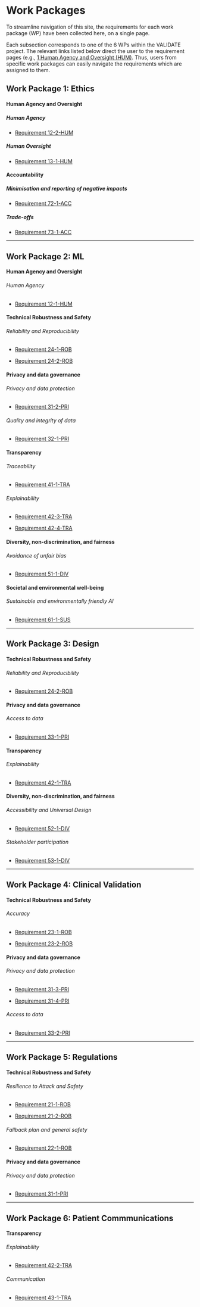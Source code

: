 # Work Packages {.unnumbered}

To streamline navigation of this site, the requirements for each work package (WP) have been collected here, on a single page.

::: callout-tip
Each subsection corresponds to one of the 6 WPs within the VALIDATE project. The relevant links listed below direct the user to the requirement pages (e.g., [1 Human Agency and Oversight (HUM)](1_hum.qmd). Thus, users from specific work packages can easily navigate the requirements which are assigned to them.
:::

## Work Package 1: Ethics {.unnumbered}

#### Human Agency and Oversight

##### Human Agency

-   [Requirement 12-2-HUM](1_hum.qmd#12-2-hum)

##### Human Oversight

-   [Requirement 13-1-HUM](1_hum.qmd#13-1-hum)

#### Accountability

##### Minimisation and reporting of negative impacts

-   [Requirement 72-1-ACC](7_acc.qmd#72-1-acc)

##### Trade-offs

-   [Requirement 73-1-ACC](7_acc.qmd#73-1-acc)

------------------------------------------------------------------------

## Work Package 2: ML {.unnumbered}

#### Human Agency and Oversight

###### Human Agency

-   [Requirement 12-1-HUM](1_hum.qmd#12-1-hum)

#### Technical Robustness and Safety

###### Reliability and Reproducibility

-   [Requirement 24-1-ROB](2_rob.qmd#24-1-rob)

-   [Requirement 24-2-ROB](2_rob.qmd#24-2-rob)

#### Privacy and data governance

###### Privacy and data protection

-   [Requirement 31-2-PRI](3_pri.qmd#31-2-pri)

###### Quality and integrity of data

-   [Requirement 32-1-PRI](3_pri.qmd#32-1-pri)

#### Transparency

###### Traceability

-   [Requirement 41-1-TRA](4_tra.qmd#41-1-tra)

###### Explainability

-   [Requirement 42-3-TRA](4_tra.qmd#42-3-tra)

-   [Requirement 42-4-TRA](4_tra.qmd#42-4-tra)

#### Diversity, non-discrimination, and fairness

###### Avoidance of unfair bias

-   [Requirement 51-1-DIV](5_div.qmd#51-1-div)

#### Societal and environmental well-being

###### Sustainable and environmentally friendly AI

-   [Requirement 61-1-SUS](6_sus.qmd#61-1-sus)

------------------------------------------------------------------------

## Work Package 3: Design {.unnumbered}

#### Technical Robustness and Safety

###### Reliability and Reproducibility

-   [Requirement 24-2-ROB](2_rob.qmd#24-2-rob)

#### Privacy and data governance

###### Access to data

-   [Requirement 33-1-PRI](3_pri.qmd#33-1-pri)

#### Transparency

###### Explainability

-   [Requirement 42-1-TRA](4_tra.qmd#42-1-tra)

#### Diversity, non-discrimination, and fairness

###### Accessibility and Universal Design

-   [Requirement 52-1-DIV](5_div.qmd#52-1-div)

###### Stakeholder participation

-   [Requirement 53-1-DIV](5_div.qmd#53-1-div)

------------------------------------------------------------------------

## Work Package 4: Clinical Validation {.unnumbered}

#### Technical Robustness and Safety

###### Accuracy

-   [Requirement 23-1-ROB](2_rob.qmd#23-1-rob)

-   [Requirement 23-2-ROB](2_rob.qmd#23-2-rob)

#### Privacy and data governance

###### Privacy and data protection

-   [Requirement 31-3-PRI](3_pri.qmd#31-3-pri)

-   [Requirement 31-4-PRI](3_pri.qmd#31-4-pri)

###### Access to data

-   [Requirement 33-2-PRI](3_pri.qmd#33-2-pri)

------------------------------------------------------------------------

## Work Package 5: Regulations {.unnumbered}

#### Technical Robustness and Safety

###### Resilience to Attack and Safety

-   [Requirement 21-1-ROB](2_rob.qmd#21-1-rob)

-   [Requirement 21-2-ROB](2_rob.qmd#21-2-rob)

###### Fallback plan and general safety

-   [Requirement 22-1-ROB](2_rob.qmd#22-1-rob)

#### Privacy and data governance

###### Privacy and data protection

-   [Requirement 31-1-PRI](3_pri.qmd#31-1-pri)

------------------------------------------------------------------------

## Work Package 6: Patient Commmunications {.unnumbered}

#### Transparency

###### Explainability

-   [Requirement 42-2-TRA](4_tra.qmd#42-2-tra)

###### Communication

-   [Requirement 43-1-TRA](4_tra.qmd#43-1-tra)

